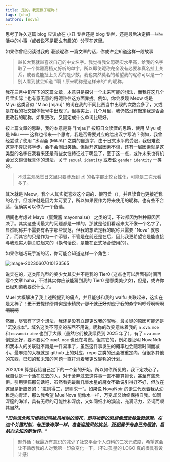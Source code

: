 ---
title: 是的，我更换了昵称！
tags: [oho]
authors: [nova]
---


思考了许久这篇 blog 应该放在 小丑 专栏还是 blog 专栏，还是最后决定把一些生活中的小事（或者说不是那么有趣的）分享在这里。

<!--truncate-->

如果你曾经阅读过我的 <Link to="../posts/nickname-talking">漫谈昵称</Link> 一篇文章的话，你或许会知道这样一段故事

> 越长大我就越喜欢自己的中文名字。我觉得我父母确实水平高，给我的名字取了一个优雅高档又好听的单字。所以即使昵称完全没有必要和真名扯上关系，或者说能扯上关系的是少数，我也突然莫名的希望我的昵称可以是一个别人看到就会知道 "啊！原来昵称是这样来的" 的昵称。

我在三月中旬写下的这篇文章，本意只是探讨一个未来可能的想法，而我在这几个月里实际上也有意无意的将昵称往这方面靠拢。例如，你会发现 Meow 或是 Miyu 这类音似 "Miao [mjau]" 的词在我的不同比赛当中出现的次数变多了，又或是在我的社交媒体帐号中出现了。但事实上，几个月里，我仍然没有敲定我是否会更改我的昵称，如果更改，又固定成什么单词比较好。

按上篇文章的思路，我的本意是将 "[mjau]" 按照日文读音的思路，使用 Miyu 或是 Miu —— 这样也带来一个思考，我是否需要对应的给出汉字写法？例如，我曾经尝试了使用 "水羽亜 (MiUA)" 之类的自造字，由于日文水平的受限，我很难说这算不算邯郸学步，会不会闹出笑话。但抛开这层因素不谈，还有一层因素就是这类型的名字在我看来还是有些女性特征过于明显了，至于这一点，或许未来也有机会发文谈谈我具体的想法，关于 `sexual identity` 或者说 `gender identity` 一类的。

> 不过主观感觉日文里只要涉及到 水 的名字都比较女性化，可能是二次元看多了。

其次就是 Meow，我个人其实挺喜欢这个词的，很可爱（），并且读音也更接近我的名字。但或许就是因为太可爱了，所以如果要作为将来使用的昵称，也有些不合适，但确实可以作为一个备选。

期间也考虑过 Mayo（蛋黄酱 mayonnaise） 之类的词，不过都因为种种原因否决了。其实这些词最大的问题都是一样的，那就是他们看起来太不像一个名字了。显然昵称并不需要有名字那些规范，但我的想法是我的昵称只需要 "Nova" 就够了，而其它的只是作为一个添缀，不管是在前还是在后，因此我更希望它是能直接与我现实人物关联起来的（换句话说，是能在正式场合使用的）。

如果你碰巧玩手游的话，你可能会知道这样一个角色：

![image-20230607010123565](https://oss.nova.gal/img/image-20230607010123565.png)

说实在的，这类阳光型的美少女其实并不是我的 Tier0 (这点也可以后面有时间再写个文章 haha，不过其实你应该能猜到我的 Tier0 是哪类美少女)，但是，或许你已经知道我要说什么了。

Muel 大概解决了我上述所提到的痛点，并且能够和我的 waifu 关联起来，这实在是太棒了！~~更不要提缪缪其实是水精灵，那不就正好对应了我的淼字吗哼哼啊啊啊啊啊啊~~

然而，尽管有了这个想法，我还是没有立即更改我的昵称，最关键的原因可能还是 "沉没成本"。域名这类不可变的东西不用说，昵称的改变意味着我的 `n.ova.moe` 和 `novanoir.dev` 也到了大限（虽然它们被我续费到 2025 年了），有了 `ova.moe` 倒是还好，要不要买个 `muel.moe` 也还在考虑。但其它的，例如要证明 NovaNo1r 和我本人的关联就不再是一件易事了，虽然这件事发生的概率也会随着时间而减小。最麻烦的大概就是 github 上的对应，repo 之类的还会被重定向，但很多其他的东西，已知的和未知的问题一直打消着我更改昵称的计划。

2023/06 算是我给自己定下的一个新的开始，所以如你所见的，我下定决心了。我自认是一个活在过去的人，对于舍弃过去这件事一直不能算擅长，甚至有些恐惧。引用狸猫那句话吧，虽然看完最新几集水星的魔女不敢说引得好不好，但放在这里是挺应景的：“进则得二，退则求一”。如果说 NovaNoir 的诞生代表着我从幼稚走向青涩，那么我希望 MuelNova 能像水一样，万变却又始终保持自我。如同深邃的海洋，具有无尽的可能性和深度，又如同细小的溪流，充满活力，坚韧而顺其自然。

**_"旧的信念和习惯就如同被风推动的浪花，即将被新的思想像烟波般激起涟漪。在这个关键时刻，他正像海洋一样，准备迎接风的挑战，泛起属于他自己的烟波，启航向未知的新世界。"_**

> 题外话：我最近有意识的减少了社交平台个人资料的二次元浓度，希望这会让不熟悉我的人对我第一印象变化一下。（不过孤星的 LOGO 真的很具有设计感）
